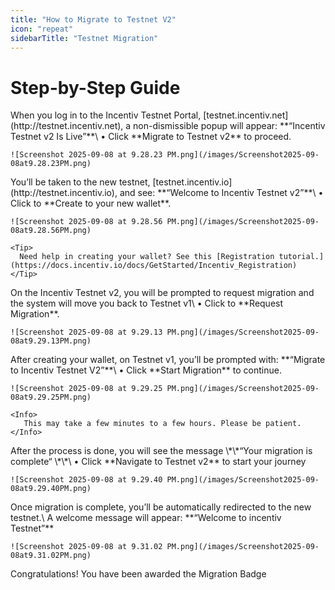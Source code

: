 ```yaml
---
title: "How to Migrate to Testnet V2"
icon: "repeat"
sidebarTitle: "Testnet Migration"
---
```


# Step-by-Step Guide

<Steps>
  <Step title="Step 1: Start Migration from Testnet v1">
    When you log in to the Incentiv Testnet Portal, [testnet.incentiv.net](http://testnet.incentiv.net), a non-dismissible popup will appear:  **“Incentiv Testnet v2 Is Live”**\
    • Click **Migrate to Testnet v2** to proceed.

    ![Screenshot 2025-09-08 at 9.28.23 PM.png](/images/Screenshot2025-09-08at9.28.23PM.png)
  </Step>
  <Step title="Step 2: Create Your New Wallet">
    You’ll be taken to the new testnet, [testnet.incentiv.io](http://testnet.incentiv.io), and see: **“Welcome to Incentiv Testnet v2”**\
    • Click to **Create to your new wallet**.

    ![Screenshot 2025-09-08 at 9.28.56 PM.png](/images/Screenshot2025-09-08at9.28.56PM.png)

    <Tip>
      Need help in creating your wallet? See this [Registration tutorial.](https://docs.incentiv.io/docs/GetStarted/Incentiv_Registration)
    </Tip>
  </Step>
  <Step title="Step 3: Request Migration">
    On the Incentiv Testnet v2, you will be prompted to request migration and the system will move you back to Testnet v1\
    • Click to **Request Migration**.

    ![Screenshot 2025-09-08 at 9.29.13 PM.png](/images/Screenshot2025-09-08at9.29.13PM.png)
  </Step>
  <Step title="Step 4: Migrate Your Assets and Badges">
    After creating your wallet, on Testnet v1, you’ll be prompted with:  **“Migrate to Incentiv Testnet V2”**\
    • Click **Start Migration** to continue.

    ![Screenshot 2025-09-08 at 9.29.25 PM.png](/images/Screenshot2025-09-08at9.29.25PM.png)

    <Info>
       This may take a few minutes to a few hours. Please be patient.    
    </Info>
  </Step>
  <Step title="Step 5: Your Migration is Complete">
    After the process is done, you will see the message \*\*“Your migration is complete“ \*\*\
    • Click **Navigate to Testnet v2** to start your journey

    ![Screenshot 2025-09-08 at 9.29.40 PM.png](/images/Screenshot2025-09-08at9.29.40PM.png)
  </Step>
  <Step title="Step 6: Final Step – Welcome to Testnet v2">
    Once migration is complete, you’ll be automatically redirected to the new testnet.\
    A welcome message will appear: **“Welcome to incentiv Testnet”**

    ![Screenshot 2025-09-08 at 9.31.02 PM.png](/images/Screenshot2025-09-08at9.31.02PM.png)
  </Step>
</Steps>

<Check>Congratulations! You have been awarded the Migration Badge</Check>